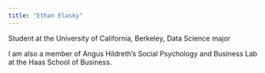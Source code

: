 ```yaml
---
title: "Ethan Elasky"
---
```


Student at the University of California, Berkeley, Data Science major

I am also a member of Angus Hildreth's Social Psychology and Business Lab at the Haas School of Business.


